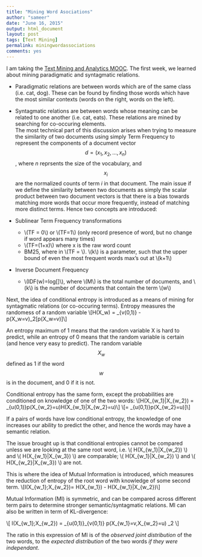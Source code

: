 ```yaml
---
title: "Mining Word Asociations"
author: "sameer"
date: "June 16, 2015"
output: html_document
layout: post
tags: [Text Mining]
permalink: miningwordassociations
comments: yes
---
```


I am taking the [Text Mining and Analytics MOOC](https://www.coursera.org/course/textanalytics). The first week, we learned about mining paradigmatic and syntagmatic relations.

- Paradigmatic relations are between words which are of the same class (i.e. cat, dog). These can be found by finding those words which have the most similar contexts (words on the right, words on the left).

- Syntagmatic relations are between words whose meaning can be related to one another (i.e. cat, eats). These relations are mined by searching for co-occuring elements.  
<!--more-->
The most technical part of this discussion arises when trying to measure the similarity of two documents using simply Term Frequency to represent the components of a document vector $$d = (x_1,x_2,\dots,x_n)$$, where _n_ reprsents the size of the vocabulary, and $$x_i$$ are the normalized counts of term _i_ in that document. The main issue if we define the similarity between two documents as simply the scalar product between two document vectors is that
there is a bias towards matching more words that occur more frequently, instead of matching more distinct terms. Hence two concepts are introduced:

- Sublinear Term Frequency transformations  
  + \\(TF = 0\\) or \\(TF=1\\) (only record presence of word, but no change if word appears many times)
  + \\(TF=\log(1+x)\\) where x is the raw word count
  + BM25, where in \\(TF = \frac{(k+1)x}{x+k}\\). \\(k\\) is a parameter, such that the upper bound of even the most frequent words max's out at \\(k+1\\)
  
- Inverse Document Frequency  
  + \\(IDF(w)=log[\frac{M+1}{k}]\\), where \\(M\\) is the total number of documents, and \\(k\\) is the number of documents that contain the term \\(w\\)
 
Next, the idea of conditional entropy is introduced as a means of mining for syntagmatic relations (or co-occuring terms). Entropy measures the randomess of a random variable
\\[H(X_w) = \sum_{v\in(0,1)} -p(X_w=v)\cdot\log_2[p(X_w=v)]\\]

An entropy maximum of 1 means that the random variable X is hard to predict, while an entropy of 0 means that the random variable is certain (and hence very easy to predict). The random variable $$X_w$$ defined as 1 if the word $$w$$ is in the document, and 0 if it is not.

Conditional entropy has the same form, except the probabilities are conditioned on knowledge of one of the two words: 
\\[H(X\_{w_1}|X\_{w_2}) = \sum\_{u\in(0,1)}\lbrace p(X\_{w\_2}=u)\cdot H(X\_{w\_1}|X\_{w\_2}=u)\rbrace\\]
\\[= \sum\_{u\in(0,1)}\lbrace p(X\_{w\_2}=u)\cdot [\sum\_{v\in(0,1)} -p(X\_{w\_1}=v|X\_{w\_2=u})\cdot\log\_2[p(X\_{w\_1}=v|X\_{w\_2=u})]]\rbrace\\]

If a pairs of words have low conditional entropy, the knowledge of one increases our ability to predict the other, and hence the words may have a semantic relation.  

The issue brought up is that conditional entropies cannot be compared unless we are looking at the same root word, i.e.
\\( H(X\_{w\_1}|X\_{w\_2}) \\)
and 
\\( H(X\_{w\_1}|X\_{w\_3}) \\)
are comparable; 
\\( H(X\_{w\_1}|X\_{w\_2}) \\)
and 
\\( H(X\_{w\_2}|X\_{w\_3}) \\)
are not.

This is where the idea of Mutual Information is introduced, which measures the reduction of entropy of the root word with knowledge of some second term. 
\\[I(X\_{w\_1};X\_{w\_2})= H(X\_{w\_1}) - H(X\_{w\_1}|X\_{w\_2})\\]

Mutual Information (MI) is symmetric, and can be compared across different term pairs to determine stronger semantic/syntagmatic relations. MI can also be written in term of KL-divergence:

\\[ I(X\_{w\_1};X\_{w\_2}) = \sum\_{u\in(0,1)}\sum\_{v\in(0,1)} p(X\_{w\_1}=v,X\_{w\_2}=u) \cdot
\log\_2 \frac{p(X\_{w\_1}=v,X\_{w\_2}=u)}{p(X\_{w\_1}=v)p(X\_{w\_2}=u)}
\\]

The ratio in this expression of MI is of the _observed joint distribution_ of the two words, to the _expected distribution_ of the two words _if they were independant_.